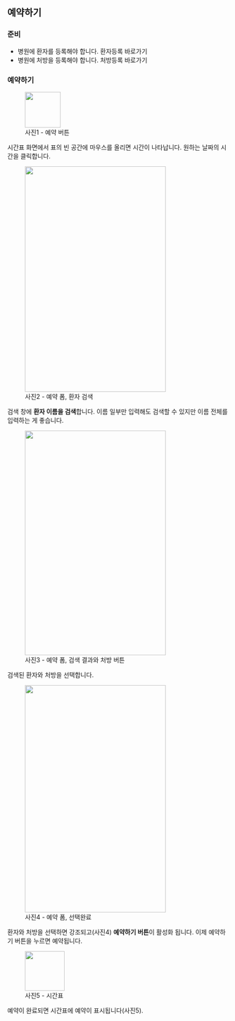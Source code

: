 
## 예약하기

### 준비

- 병원에 환자를 등록해야 합니다. <Link to={props.createPatientUrl}>환자등록 바로가기</Link>
- 병원에 처방을 등록해야 합니다. <Link to={props.createPrescriptionUrl}>처방등록 바로가기</Link>

### 예약하기

<figure className="flex flex-col items-center">
  <img
    src={img1}
    className="mdx-img w-full sm:h-[92px] md:h-[123px] lg:h-[162px]"
    height="81"
  />
  <figcaption>사진1 - 예약 버튼</figcaption>
</figure>

시간표 화면에서 표의 빈 공간에 마우스를 올리면 시간이 나타납니다. 원하는 날짜의 시간을
클릭합니다.

<figure className="flex flex-col items-center">
  <img src={img2} className="mdx-img" height="512" width="320" />
  <figcaption>사진2 - 예약 폼, 환자 검색</figcaption>
</figure>

검색 창에 **환자 이름을 검색**합니다. 이름 일부만 입력해도 검색할 수 있지만 이름 전체를 입력하는 게 좋습니다.

<figure className="flex flex-col items-center">
  <img src={img3} className="mdx-img" height="510" width="320" />
  <figcaption>사진3 - 예약 폼, 검색 결과와 처방 버튼</figcaption>
</figure>

검색된 환자와 처방을 선택합니다.

<figure className="flex flex-col items-center">
  <img src={img4} className="mdx-img" height="516" width="320" />
  <figcaption>사진4 - 예약 폼, 선택완료</figcaption>
</figure>

환자와 처방을 선택하면 강조되고(사진4) **예약하기 버튼**이 활성화 됩니다. 이제 예약하기 버튼을 누르면 예약됩니다.

<figure className="flex flex-col items-center">
  <img
    src={img5}
    className="mdx-img w-full sm:h-[102px] md:h-[136px] lg:h-[179px]"
    height="90"
  />
  <figcaption>사진5 - 시간표</figcaption>
</figure>

예약이 완료되면 시간표에 예약이 표시됩니다(사진5).
